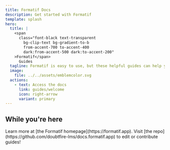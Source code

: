 ```yaml
---
title: Formatif Docs
description: Get started with Formatif
template: splash
hero:
  title: |
    <span
      class="font-black text-transparent
        bg-clip-text bg-gradient-to-b
        from-accent-700 to-accent-400
        dark:from-accent-500 dark:to-accent-200"
    >Formatif</span>
      Guides
  tagline: Formatif is easy to use, but these helpful guides can help you get you on your way faster!
  image:
    file: ../../assets/emblemcolor.svg
  actions:
    - text: Access the docs
      link: guides/welcome
      icon: right-arrow
      variant: primary
---
```



## While you're here

<CardGrid stagger>
  <Card title="Visit the Formatif homepage" icon="add-document">
    Learn more at [the Formatif homepage](https://formatif.app).
  </Card>
  <Card title="Contribute to the guides" icon="pencil">
    Visit [the repo](https://github.com/doubtfire-lms/docs.formatif.app) to edit or
    contribute guides!
  </Card>
</CardGrid>
